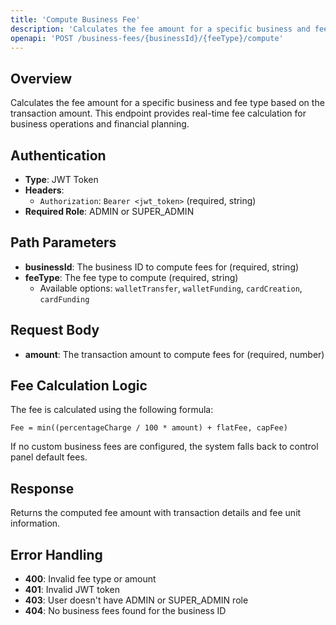```yaml
---
title: 'Compute Business Fee'
description: 'Calculates the fee amount for a specific business and fee type based on transaction amount'
openapi: 'POST /business-fees/{businessId}/{feeType}/compute'
---
```


## Overview

Calculates the fee amount for a specific business and fee type based on the transaction amount. This endpoint provides real-time fee calculation for business operations and financial planning.

## Authentication

- **Type**: JWT Token
- **Headers**:
  - `Authorization`: `Bearer <jwt_token>` (required, string)
- **Required Role**: ADMIN or SUPER_ADMIN

## Path Parameters

- **businessId**: The business ID to compute fees for (required, string)
- **feeType**: The fee type to compute (required, string)
  - Available options: `walletTransfer`, `walletFunding`, `cardCreation`, `cardFunding`

## Request Body

- **amount**: The transaction amount to compute fees for (required, number)

## Fee Calculation Logic

The fee is calculated using the following formula:
```
Fee = min((percentageCharge / 100 * amount) + flatFee, capFee)
```

If no custom business fees are configured, the system falls back to control panel default fees.

## Response

Returns the computed fee amount with transaction details and fee unit information.

## Error Handling

- **400**: Invalid fee type or amount
- **401**: Invalid JWT token
- **403**: User doesn't have ADMIN or SUPER_ADMIN role
- **404**: No business fees found for the business ID
